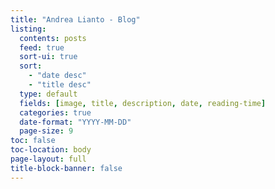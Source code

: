 ```yaml
---
title: "Andrea Lianto - Blog"
listing:
  contents: posts
  feed: true
  sort-ui: true
  sort: 
    - "date desc"
    - "title desc"
  type: default
  fields: [image, title, description, date, reading-time]
  categories: true
  date-format: "YYYY-MM-DD"
  page-size: 9
toc: false
toc-location: body
page-layout: full
title-block-banner: false
---
```

